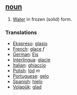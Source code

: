== [[noun]] ==
#[[Water]] in frozen (solid) form.

=== Translations === 
*[[Ekspreso]]: [[glasio]]
*[[French]]: [[glace]] ''f''
*[[German]]: [[Eis]] 
*[[Interlingua]]: [[glacie]] 
*[[Italian]]: [[ghiaccio]]
*[[Polish]]: [[lód]] ''m''
*[[Portuguese]]: [[gelo]] 
*[[Spanish]]: [[hielo]]
*[[Volapük]]: [[glad]]